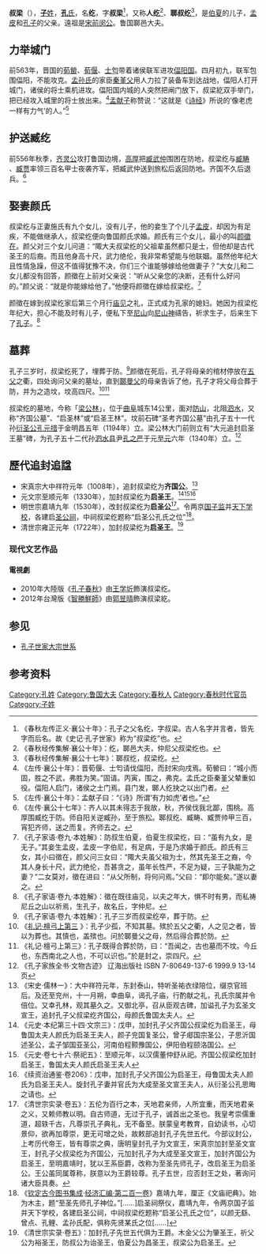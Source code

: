 {{Infobox 先秦人物
|名称= 叔梁纥
|图像=
|图说=
|姓=[[子姓|子]]
|氏=[[孔氏|孔]]
|名=纥
|字=叔梁
|别名=
|别字=
|谥号=
|时代=春秋时期
|国家=鲁国
|身份=郰邑大夫
|出生=
|逝世=
|在位=
|父=[[伯夏|伯夏]]
|母=
|正妻=施氏、[[颜征在|颜征在]]
|妾=孟皮母
|子女=[[孟皮|孟皮]]、[[孔子|孔子]]
}}
'''叔梁{{Ruby|紇|-{zh-tw:ㄏㄜˊ;zh-cn:hé;zh-hk:gat1}-}}'''（{{bd|前623年||前549年||S叔梁}}），[[子姓|'''子'''姓]]，[[孔氏|'''孔'''氏]]，名'''纥'''，字'''叔梁'''<ref>《春秋左传正义·襄公十年》：孔子之父名纥，字叔梁。古人名字并言者，皆先字而后名。故《史记·孔子世家》称为“叔梁纥”也。</ref>，又称'''{{Ruby|郰|-{zh-tw:ㄗㄡ;zh-cn:zōu;zh-hk:zau1}-}}人纥'''<ref>《春秋经传集解·襄公十年》：纥，郰邑大夫，仲尼父叔梁纥也。</ref>、'''郰叔纥'''<ref>《春秋经传集解·襄公十七年》：郰叔纥，叔梁纥。</ref>，是[[伯夏|伯夏]]的儿子，[[孔皮|孟皮]]和[[孔子|孔子]]的父亲。遠祖是[[宋前闵公|宋前闵公]]。鲁国郰邑大夫。

==力举城门==
前563年，晋国的[[荀罃|荀罃]]、[[荀偃|荀偃]]、[[范宣子|士匄]]带着诸侯联军进攻[[偪阳国|偪阳国]]。四月初九，联军包围偪阳，不能攻克。[[孟孙氏|孟孙氏]]的家臣[[秦堇父|秦堇父]]用人力拉了装备车到达战地，偪阳人打开城门，诸侯的将士乘机进攻。偪阳国内城的人突然把闸门放下，叔梁紇双手举门，把已经攻入城里的将士放出来。<ref>《左传·襄公十年》：晋荀偃、士匄请伐偪阳，而封宋向戌焉。荀罃曰：“城小而固，胜之不武，弗胜为笑。”固请。丙寅，围之，弗克。孟氏之臣秦堇父辇重如役。偪阳人启门，诸侯之士门焉。县门发，郰人纥抉之以出门者。</ref>[[孟献子|孟献子]]称赞说：“这就是《[[诗经|诗经]]》所说的‘像老虎一样有力气’的人。”<ref>《左传·襄公十年》：孟献子曰：“《诗》所谓‘有力如虎’者也。”</ref>

==护送臧纥==
前556年秋季，[[齐灵公|齐灵公]]攻打鲁国边境，[[高厚|高厚]]把[[臧武仲|臧武仲]]围困在防地，叔梁纥与[[臧畴|臧畴]] 、[[臧贾|臧贾]]率领三百名甲士夜袭齐军，把臧武仲送到旅松后返回防地。齐国不久后退兵。<ref>《左传·襄公十七年》：齐人以其未得志于我故，秋，齐侯伐我北鄙，围桃。高厚围臧纥于防。师自阳关逆臧孙，至于旅松。郰叔纥、臧畴、臧贾帅甲三百，宵犯齐师，送之而复。齐师去之。</ref>

==娶妻颜氏==
叔梁纥与正妻施氏有九个女儿，没有儿子，他的妾生了个儿子[[孔皮|孟皮]]，却因为有足疾，不能做继承人，叔梁纥便向鲁国颜氏求婚。颜氏有三个女儿，最小的叫[[颜徵在|颜徵在]]。颜父对三个女儿问道：“陬大夫叔梁纥的父祖辈虽然都只是士，但他却是古代圣王的后裔。而且他身高十尺，武力绝伦，我非常希望能与他联姻。虽然他年纪大且性情急躁，但这不值得犹豫不决，你们三个谁能够嫁给他做妻子？”大女儿和二女儿都没有回答，颜徵在上前对父亲说：“听从父亲您的决断，还有什么好问的。”颜父说：“就是你能嫁给他了。”他便将颜徵在嫁给叔梁纥。<ref>《孔子家语·卷九·本姓解》：防叔生伯夏，伯夏生叔梁纥，曰：“虽有九女，是无子。”其妾生孟皮，孟皮一字伯尼，有足病，于是乃求婚于颜氏。颜氏有三女，其小曰徵在，颜父问三女曰：“陬大夫虽父祖为士，然其先圣王之裔，今其人身长十尺，武力绝伦，吾甚贪之，虽年长性严，不足为疑，三子孰能为之妻？”二女莫对，徵在进曰：“从父所制，将何问焉。”父曰：“即尔能矣。”遂以妻之。</ref>

颜徵在嫁到叔梁纥家后第三个月行[[庙见|庙见]]之礼，正式成为孔家的媳妇。她因为叔梁纥年纪大，担心不能及时有儿子，便私下至[[尼山|尼山]]向[[尼山神|尼山神]]禱告，祈求生子，后来生下了[[孔子|孔子]]。<ref>《孔子家语·卷九·本姓解》：徵在既往庙见，以夫之年大，惧不时有男，而私祷尼丘之山以祈焉，生孔子，故名丘，字仲尼。</ref>

==墓葬==
孔子三岁时，叔梁纥死了，埋葬于防。<ref>《孔子家语·卷九·本姓解》：孔子三岁而叔梁纥卒，葬于防。</ref>颜徵在死后，孔子将母亲的棺材停放在[[五父|五父]]之衢，四处询问父亲的墓址，直到[[郰曼父|郰曼父]]的母亲告诉了他，孔子才将父母合葬于防，并为之造坟，坟高四尺。<ref>《[http://books.google.com.hk/books?id=kfqqtfkzlz0C&pg=PT26&lpg=PT26&dq=%E9%84%B9%E6%9B%BC%E7%88%B6&source=bl&ots=h7koErRRge&sig=rVo1-UEucuLmDQl7NTFZnoVpi5g&hl=zh-TW&sa=X&ei=YWfZU5qkKdKLuASfooDABg&ved=0CB4Q6AEwAQ#v=onepage&q=%E9%84%B9%E6%9B%BC%E7%88%B6&f=false 礼记·檀弓上第三] {{Wayback|url=http://books.google.com.hk/books?id=kfqqtfkzlz0C&pg=PT26&lpg=PT26&dq=%E9%84%B9%E6%9B%BC%E7%88%B6&source=bl&ots=h7koErRRge&sig=rVo1-UEucuLmDQl7NTFZnoVpi5g&hl=zh-TW&sa=X&ei=YWfZU5qkKdKLuASfooDABg&ved=0CB4Q6AEwAQ#v=onepage&q=%E9%84%B9%E6%9B%BC%E7%88%B6&f=false |date=20140808035701 }}》：孔子少孤，不知其墓。殡於五父之衢，人之见之者，皆以为葬也。其慎也，盖殡也。问於郰曼父之母，然后得合葬於防。</ref><ref>《礼记·檀弓上第三》：孔子既得合葬於防，曰：“吾闻之，古也墓而不坟。今丘也，东西南北之人也，不可以识也。”於是封之，崇四尺。</ref>

叔梁纥的墓地，今称「[[梁公林|梁公林]]」，位于[[曲阜|曲阜]]城东14公里，面对[[防山|防山]]，北阻[[泗水_(河流)|泗水]]，又称“齐国公墓”、“启圣林”或“启圣王林”。坟前石碑“圣考齐国公墓”由孔子五十一代孙[[衍圣公|衍圣公]][[孔元措|孔元措]]于金明昌五年（1194年）立。梁公林大门前则立有“大元追封启圣王墓”碑，为孔子五十二代孙[[泗水县|泗水县]]尹[[孔之严|孔之严]]于元[[至元_(元顺帝)|至元]]六年（1340年）立。<ref> 《孔子家族全书·文物古迹》 辽海出版社 ISBN 7-80649-137-6 1999.9 13-14页</ref>

==歷代追封追諡==
*宋真宗大中祥符元年（1008年），追封叔梁纥为'''齐国公'''。<ref>《宋史·儒林一》：大中祥符元年，东封泰山，特听圣祐衣绿陪位，缀京官班后。及还至兖州，十一月朔，幸曲阜，谒孔子庙，行酌献之礼，孔氏宗属并令倍位。又幸孔林，观其墓久之。又御北亭，召从臣观古碑，加谥孔子为玄圣文宣王，追封孔子父叔梁纥齐国公，母颜氏鲁国太夫人。</ref> 
*元文宗至顺元年（1330年），加封叔梁纥为'''启圣王'''。<ref>《元史·本纪第三十四·文宗三》：戊申，加封孔子父齐国公叔梁纥为启圣王，母鲁国太夫人颜氏为启圣王夫人，颜子兖国复圣公，曾子郕国宗圣公，子思沂国述圣公，孟子邹国亚圣公，河南伯程颢豫国公，伊阳伯程颐洛国公。</ref><ref>《元史·卷七十六·祭祀五》：至顺元年，以汉儒董仲舒从祀。齐国公叔梁纥加封启圣王，鲁国太夫人颜氏启圣王夫人</ref><ref>《续资治通鉴·卷206》：戊申，加封孔子父齐国公为启圣王，母鲁国太夫人颜氏为启圣王夫人。旋封孔子妻并官氏为大成至圣文宣王夫人，从衍圣公孔思晦之请也。</ref>
*明世宗嘉靖九年（1530年），改封叔梁纥为'''启圣公'''<ref>《清世宗实录·卷五》：五伦为百行之本，天地君亲师，人所宜重，而天地君亲之义，又赖师教以明。自古师道，无过于孔子，诚首出之圣也。我皇考崇儒重道，超轶千古，凡尊崇孔子典礼，无不备至。朕蒙皇考教育，自幼读书，心切景仰，欲再加尊崇，更无可增之处，故敕部追封孔子先世五代。今部议封公，上考历代帝王，皆有尊崇之典，唐明皇封孔子为文宣王，宋真宗加封至圣文宣王，封孔子父叔梁纥为齐国公，元加封孔子为大成至圣文宣王，加封齐国公为启圣王，至明嘉靖时，犹以王系臣爵，改称为至圣先师孔子，改启圣王为启圣公。王公虽同属尊称，朕意以为王爵较尊。孔子五世，应否封王之处，著询问诸大臣具奏。</ref>。令两京[[国子监|国子监]]并[[官學|天下学校]]，各建启[[崇圣祠|圣公祠]]，中祠叔梁纥题称“启圣公孔氏之位”<ref>《[[钦定古今图书集成|钦定古今图书集成]]·[[s:欽定古今圖書集成/經濟彙編/禮儀典/第201卷|经济汇编·第二百一卷]]》嘉靖九年，厘正《文庙祀典》。始为木主，题“至圣先师孔子神位。”[……]启圣祠祭仪，嘉靖九年，令两京国子监并天下学校，各建启圣公祠，中祠叔梁纥题称“启圣公孔氏之位”，以颜无繇、曾点、孔鲤、孟孙氏配，俱称先贤某氏之位[……]</ref>。
*清世宗雍正元年（1722年），加封叔梁纥为'''启圣王'''。<ref>《清世宗实录·卷五》：加封孔子先世五代俱为王爵。木金父公为肇圣王，祈父公为裕圣王，防叔公为诒圣王，伯夏公为昌圣王，叔梁公为启圣王。</ref>

=== 现代文艺作品 ===
==== 電視劇 ====
* 2010年大陸版《[[孔子春秋|孔子春秋]]》由[[王学圻|王学圻]]飾演叔梁纥。
* 2012年台灣版《[[智勝鮮師|智勝鮮師]]》由[[郭昱晴|郭昱晴]]飾演叔梁紇。

== 参见 ==
*[[孔子世家大宗世系|孔子世家大宗世系]]

== 参考资料 ==
{{Reflist|2}}

[[Category:孔姓|Category:孔姓]]
[[Category:鲁国大夫|Category:鲁国大夫]]
[[Category:春秋人|Category:春秋人]]
[[Category:春秋时代官员|Category:春秋时代官员]]
[[Category:子姓|Category:子姓]]
